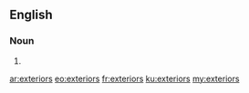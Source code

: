 ==English==

===Noun===
{{head|en}}

# {{plural of|exterior}}

[[ar:exteriors]]
[[eo:exteriors]]
[[fr:exteriors]]
[[ku:exteriors]]
[[my:exteriors]]